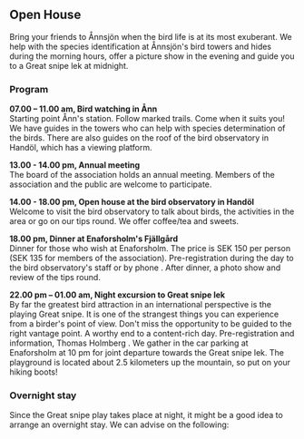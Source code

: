 
## Open House

Bring your friends to Ånnsjön when the bird life is at its most exuberant. We help with the species identification at Ånnsjön's bird towers and hides during the morning hours, offer a picture show in the evening and guide you to a Great snipe lek at midnight.

### Program

**07.00 – 11.00 am, Bird watching in Ånn**\
Starting point Ånn's station. Follow marked trails. Come when it suits you! We have guides in the towers who can help with species determination of the birds. There are also guides on the roof of the bird observatory in Handöl, which has a viewing platform.

**13.00 - 14.00 pm, Annual meeting**\
The board of the association holds an annual meeting. Members of the association and the public are welcome to participate.

**14.00 - 18.00 pm, Open house at the bird observatory in Handöl**\
Welcome to visit the bird observatory to talk about birds, the activities in the area or go on our tips round. We offer coffee/tea and sweets.

**18.00 pm, Dinner at Enaforsholm's Fjällgård**\
Dinner for those who wish at Enaforsholm. The price is SEK 150 per person (SEK 135 for members of the association). Pre-registration during the day to the bird observatory's staff or by phone <Phone tel="070 - 528 40 21" />. After dinner, a photo show and review of the tips round.

**22.00 pm – 01.00 am, Night excursion to Great snipe lek**\
By far the greatest bird attraction in an international perspective is the playing Great snipe. It is one of the strangest things you can experience from a birder's point of view. Don't miss the opportunity to be guided to the right vantage point. A worthy end to a content-rich day. Pre-registration and information, Thomas Holmberg <Phone tel="073 - 058 36 30" />. We gather in the car parking at Enaforsholm at 10 pm for joint departure towards the Great snipe lek. The playground is located about 2.5 kilometers up the mountain, so put on your hiking boots!

### Overnight stay

Since the Great snipe play takes place at night, it might be a good idea to arrange an overnight stay. We can advise on the following:

<Accommodation />
